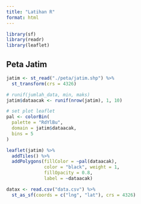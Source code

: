 ```yaml
---
title: "Latihan R"
format: html
---
```


```r
library(sf)
library(readr)
library(leaflet)
```

## Peta Jatim

```r
jatim <- st_read("./peta/jatim.shp") %>% 
  st_transform(crs = 4326)

# runif(jumlah_data, min, maks)
jatim$dataacak <- runif(nrow(jatim), 1, 10)

# set plot leaflet
pal <- colorBin(
  palette = "RdYlBu", 
  domain = jatim$dataacak, 
  bins = 5
)

leaflet(jatim) %>% 
  addTiles() %>% 
  addPolygons(fillColor = ~pal(dataacak), 
              color = "black", weight = 1,
              fillOpacity = 0.8,
              label = ~dataacak)
```

```r
datax <- read.csv("data.csv") %>% 
  st_as_sf(coords = c("lng", "lat"), crs = 4326)
```


